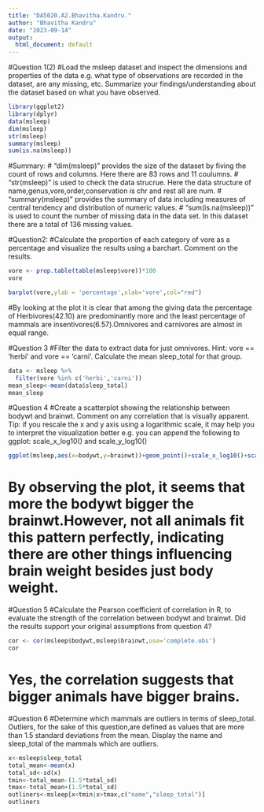 ```yaml
---
title: "DA5020.A2.Bhavitha.Kandru."
author: "Bhavitha Kandru"
date: "2023-09-14"
output:
  html_document: default
---
```


#Question 1(2)
#Load the msleep dataset and inspect the dimensions and properties of the data e.g. what type of observations are recorded in the dataset, are any missing, etc. Summarize your findings/understanding about the dataset based on what you have observed.
```r
library(ggplot2)
library(dplyr)
data(msleep)
dim(msleep)
str(msleep)
summary(msleep)
sum(is.na(msleep))
```
#Summary:
# "dim(msleep)" provides the size of the dataset by fiving the count of rows and columns. Here there are 83 rows and 11 coulumns.
# "str(msleep)" is used to check the data strucrue. Here the data structure of name,genus,vore,order,conservation is chr and rest all are num.
# "summary(msleep)" provides the summary of data including measures of central tendency and distribution of numeric values.
# "sum(is.na(msleep))" is used to count the number of missing data in the data set. In this dataset there are a total of 136 missing values.


#Question2:
#Calculate the proportion of each category of vore as a percentage and visualize the results using a barchart. Comment on the results.
```r
vore <- prop.table(table(msleep$vore))*100
vore
```
```r
barplot(vore,ylab = 'percentage',xlab='vore',col="red")
```
#By looking at the plot it is clear that among the giving data the percentage of Herbivores(42.10) are predominantly more and the least percentage of mammals are insentivores(6.57).Omnivores and carnivores are almost in equal range.

#Question 3
#Filter the data to extract data for just omnivores. Hint: vore == ‘herbi’ and vore == ‘carni’. Calculate the mean sleep_total for that group.
```r
data <- msleep %>%
  filter(vore %in% c('herbi','carni')) 
mean_sleep<-mean(data$sleep_total)
mean_sleep
```

#Question 4
#Create a scatterplot showing the relationship between bodywt and brainwt. Comment on any correlation that is visually apparent. Tip: if you rescale the x and y axis using a logarithmic scale, it may help you to interpret the visualization better e.g. you can append the following to ggplot: scale_x_log10() and scale_y_log10()
```r

ggplot(msleep,aes(x=bodywt,y=brainwt))+geom_point()+scale_x_log10()+scale_y_log10()
```
# By observing the plot, it seems that more the bodywt bigger the brainwt.However, not all animals fit this pattern perfectly, indicating there are other things influencing brain weight besides just body weight.

#Question 5
#Calculate the Pearson coefficient of correlation in R, to evaluate the strength of the correlation between bodywt and brainwt. Did the results support your original assumptions from question 4?
```r
cor <- cor(msleep$bodywt,msleep$brainwt,use='complete.obs')
cor
```
# Yes, the correlation suggests that bigger animals have bigger brains.

#Question 6
#Determine which mammals are outliers in terms of sleep_total. Outliers, for the sake of this question,are defined as values that are more than 1.5 standard deviations from the mean. Display the name and sleep_total of the mammals which are outliers.
```r
x<-msleep$sleep_total
total_mean<-mean(x)
total_sd<-sd(x)
tmin<-total_mean-(1.5*total_sd)
tmax<-total_mean+(1.5*total_sd)
outliners<-msleep[x<tmin|x>tmax,c("name","sleep_total")]
outliners
```
